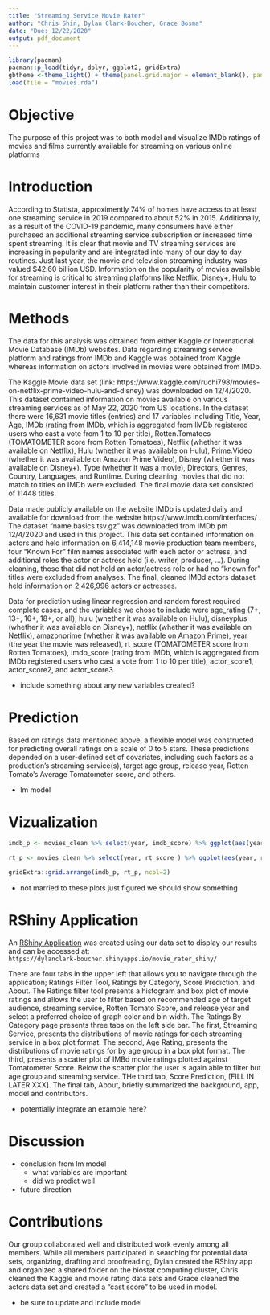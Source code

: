 ```yaml
---
title: "Streaming Service Movie Rater"
author: "Chris Shin, Dylan Clark-Boucher, Grace Bosma"
date: "Due: 12/22/2020"
output: pdf_document
---
```


```r
library(pacman)
pacman::p_load(tidyr, dplyr, ggplot2, gridExtra)
gbtheme <-theme_light() + theme(panel.grid.major = element_blank(), panel.grid.minor = element_blank(), axis.ticks = element_line(color = "grey60"), plot.title = element_text(hjust = 0.5), text = element_text(size = 10, face = "bold"))
load(file = "movies.rda")
```

# Objective 
The purpose of this project was to both model and visualize IMDb ratings of movies and films currently available for streaming on various online platforms

# Introduction 
According to Statista, approximently 74% of homes have access to at least one streaming service in 2019 compared to about 52% in 2015. Additionally, as a result of the COVID-19 pandemic, many consumers have either purchased an additional streaming service subscription or increased time spent streaming. It is clear that movie and TV streaming services are increasing in popularity and are integrated into many of our day to day routines. Just last year, the movie and television streaming industry was valued $42.60 billion USD. Information on the popularity of movies available for streaming is critical to streaming platforms like Netflix, Disney+, Hulu to maintain customer interest in their platform rather than their competitors. 

# Methods
The data for this analysis was obtained from either Kaggle or International Movie Database (IMDb) websites. Data regarding streaming service platform and ratings from IMDb and Kaggle was obtained from Kaggle whereas information on actors involved in movies were obtained from IMDb. 

The Kaggle Movie data set (link:  https://www.kaggle.com/ruchi798/movies-on-netflix-prime-video-hulu-and-disney) was downloaded on 12/4/2020. This dataset contained information on movies available on various streaming services as of May 22, 2020 from US locations. In the dataset there were 16,631 movie titles (entries) and 17 variables including Title, Year, Age, IMDb (rating from IMDb, which is aggregated from IMDb registered users who cast a vote from 1 to 10 per title), Rotten.Tomatoes (TOMATOMETER score from Rotten Tomatoes), Netflix (whether it was available on Netflix), Hulu (whether it was available on Hulu), Prime.Video (whether it was available on Amazon Prime Video), Disney (whether it was available on Disney+), Type (whether it was a movie), Directors, Genres, Country, Languages, and Runtime. During cleaning, movies that did not match to titles on IMDb were excluded. The final movie data set consisted of 11448 titles.  

Data made publicly available on the website IMDb is updated daily and available for download from the website https://www.imdb.com/interfaces/ . The dataset "name.basics.tsv.gz" was downloaded from IMDb pm 12/4/2020 and used in this project. This data set contained information on actors and held information on 6,414,148 movie production team members, four "Known For" film names associated with each actor or actress, and additional roles the actor or actress held (i.e. writer, producer, ...). During cleaning, those that did not hold an actor/actress role or had no "known for" titles were excluded from analyses. The final, cleaned IMBd actors dataset held information on 2,426,996 actors or actresses. 

Data for prediction using linear regression and random forest required complete cases, and the variables we chose to include were age_rating (7+, 13+, 16+, 18+, or all), hulu (whether it was available on Hulu), disneyplus (whether it was available on Disney+), netflix (whether it was available on Netflix), amazonprime (whether it was available on Amazon Prime), year (the year the movie was released), rt_score (TOMATOMETER score from Rotten Tomatoes), imdb_score (rating from IMDb, which is aggregated from IMDb registered users who cast a vote from 1 to 10 per title), actor_score1, actor_score2, and actor_score3. 

- include something about any new variables created?

# Prediction
Based on ratings data mentioned above, a flexible model was constructed for predicting overall ratings on a scale of 0 to 5 stars. These predictions depended on a user-defined set of covariates, including such factors as a production's streaming service(s), target age group, release year, Rotten Tomato's Average Tomatometer score, and others.

- lm model

# Vizualization
```r
imdb_p <- movies_clean %>% select(year, imdb_score) %>% ggplot(aes(year, imdb_score)) + geom_point(col = 'plum4')+ gbtheme + ggtitle("IMDB Rating Over Time") + ylab("IMDB Score")

rt_p <- movies_clean %>% select(year, rt_score ) %>% ggplot(aes(year, rt_score)) + geom_point(col = 'steelblue4')+ gbtheme + ggtitle("Rotten Tomato Rating Over Time") + ylab("Rotten Tomato Score")

gridExtra::grid.arrange(imdb_p, rt_p, ncol=2)
```

- not married to these plots just figured we should show something 

# RShiny Application
An [RShiny Application](https://dylanclark-boucher.shinyapps.io/movie_rater_shiny/) was created using our data set to display our results and can be accessed at:  
```https://dylanclark-boucher.shinyapps.io/movie_rater_shiny/```

There are four tabs in the upper left that allows you to navigate through the application; Ratings Filter Tool, Ratings by Category, Score Prediction, and About. The Ratings filter tool presents a histogram and box plot of movie ratings and allows the user to filter based on recommended age of target audience, streaming service, Rotten Tomato Score, and release year and select a preferred choice of graph color and bin width. The Ratings By Category page presents three tabs on the left side bar. The first, Streaming Service, presents the distributions of movie ratings for each streaming service in a box plot format. The second, Age Rating, presents the distributions of movie ratings for by age group in a box plot format. The third, presents a scatter plot of IMBd movie ratings plotted against Tomatometer Score. Below the scatter plot the user is again able to filter but age group and streaming service. THe third tab, Score Prediction, [FILL IN LATER XXX]. The final tab, About, briefly summarized the background, app, model and contributors.  

- potentially integrate an example here?  

# Discussion 
- conclusion from lm model 
  - what variables are important
  - did we predict well 
- future direction

# Contributions 
Our group collaborated well and distributed work evenly among all members. While all members participated in searching for potential data sets, organizing, drafting and proofreading, Dylan created the RShiny app and organized a shared folder on the biostat computing cluster, Chris cleaned the Kaggle and movie rating data sets and Grace cleaned the actors data set and created a "cast score" to be used in model. 

- be sure to update and include model

